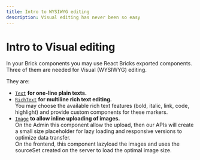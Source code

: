 ```yaml
---
title: Intro to WYSIWYG editing
description: Visual editing has never been so easy
---
```



# Intro to Visual editing

In your Brick components you may use React Bricks exported components.  
Three of them are needed for Visual (WYSIWYG) editing.

They are:
- [`Text`](text) **for one-line plain texts.**
- [`RichText`](rich-text) **for multiline rich text editing.**  
  You may choose the available rich text features (bold, italic, link, code, highlight) and provide custom components for these markers.
- [`Image`](image) **to allow inline uploading of images.**  
  On the Admin this component allow the upload, then our APIs will create a small size placeholder for lazy loading and responsive versions to optimize data transfer.  
  On the frontend, this component lazyload the images and uses the sourceSet created on the server to load the optimal image size.

